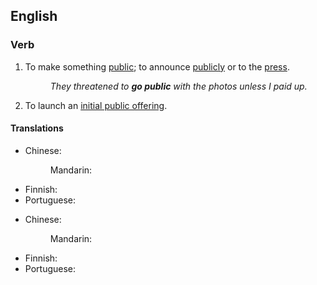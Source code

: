 ==English==

===Verb===
{{head|en|verb}}

# {{lb|en|idiomatic|intransitive}} To make something [[public]]; to announce [[publicly]] or to the [[press]].
#: ''They threatened to '''go public''' with the photos unless I paid up.''
# {{lb|en|idiomatic|intransitive|business|finance}} To launch an [[initial public offering]].

====Translations====
{{trans-top|make something public}}
* Chinese:
*: Mandarin: {{t-needed|cmn}}
{{trans-mid}}
* Finnish: {{t+|fi|julkistaa}}
* Portuguese: {{t-needed|pt}}
{{trans-bottom}}

{{trans-top|launch an initial public offering}}
* Chinese:
*: Mandarin: {{t-needed|cmn}}
{{trans-mid}}
* Finnish: {{t|fi|[[mennä]] [[pörssiin]]}}
* Portuguese: {{t-needed|pt}}
{{trans-bottom}}